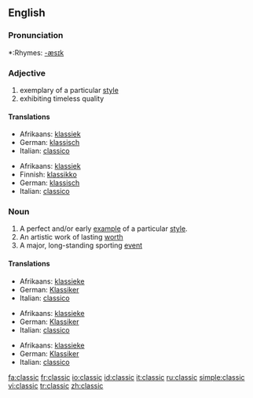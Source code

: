 ==English==

===Pronunciation===
*:Rhymes: [[Rhymes:English:-æsɪk|-æsɪk]]

===Adjective===
{{en-adj-more}}

# exemplary of a particular [[style]]
# exhibiting timeless quality

====Translations====
{{trans-top|exemplary of a particular style}}
*Afrikaans: [[klassiek]]
*German: [[klassisch]]
*Italian: [[classico]]
{{trans-mid}}
{{trans-bottom}}

{{trans-top|exhibiting timeless quality}}
*Afrikaans: [[klassiek]]
*Finnish: [[klassikko]]
*German: [[klassisch]]
*Italian: [[classico]]
{{trans-mid}}
{{trans-bottom}}

===Noun===
{{en-noun}}

# A perfect and/or early [[example]] of a particular [[style]].
# An artistic work of lasting [[worth]]
# A major, long-standing sporting [[event]]

====Translations====
{{trans-top|example}}
*Afrikaans: [[klassieke]]
*German: [[Klassiker]] {{m}}
*Italian: [[classico]] {{m}}
{{trans-mid}}
{{trans-bottom}}

{{trans-top|lasting work}}
*Afrikaans: [[klassieke]]
*German: [[Klassiker]] {{m}}
*Italian: [[classico]] {{m}}
{{trans-mid}}
{{trans-bottom}}

{{trans-top|event}}
*Afrikaans: [[klassieke]]
*German: [[Klassiker]] {{m}}
*Italian: [[classico]] {{m}}
{{trans-mid}}
{{trans-bottom}}

[[fa:classic]]
[[fr:classic]]
[[io:classic]]
[[id:classic]]
[[it:classic]]
[[ru:classic]]
[[simple:classic]]
[[vi:classic]]
[[tr:classic]]
[[zh:classic]]